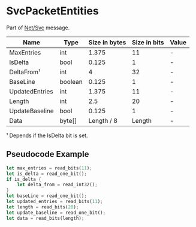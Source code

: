 # SvcPacketEntities

Part of [Net/Svc](../netsvc) message.

<!-- @dem-gen-begin:SvcPacketEntities -->
| Name | Type | Size in bytes | Size in bits | Value |
| --- | --- | --- | --- | --- |
| MaxEntries | int | 1.375 | 11 | - |
| IsDelta | bool | 0.125 | 1 | - |
| DeltaFrom¹ | int | 4 | 32 | - |
| BaseLine | boolean | 0.125 | 1 | - |
| UpdatedEntries | int | 1.375 | 11 | - | - |
| Length | int | 2.5 | 20 | - |
| UpdateBaseline | bool | 0.125 | 1 | - |
| Data | byte[] | Length / 8 | Length | - |

¹ Depends if the IsDelta bit is set.

<!-- @dem-gen-end:SvcPacketEntities -->

## Pseudocode Example

```rust
let max_entries = read_bits(11);
let is_delta = read_one_bit();
if is_delta {
    let delta_from = read_int32();
}
let baseLine = read_one_bit();
let updated_entries = read_bits(11);
let length = read_bits(20);
let update_baseline = read_one_bit();
let data = read_bits(length);
```
